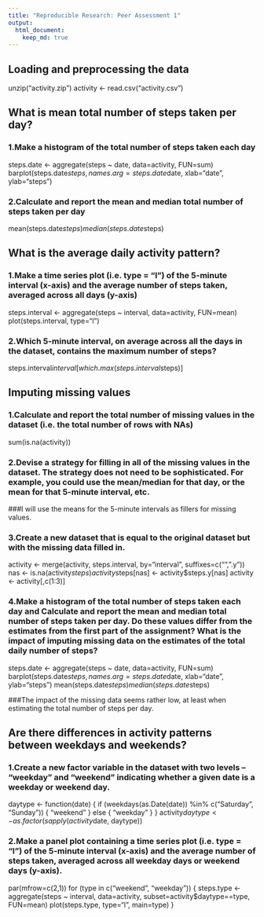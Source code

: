 ```yaml
---
title: "Reproducible Research: Peer Assessment 1"
output: 
  html_document:
    keep_md: true
---
```



## Loading and preprocessing the data

unzip("activity.zip")
activity <- read.csv("activity.csv")


## What is mean total number of steps taken per day?

### 1.Make a histogram of the total number of steps taken each day

steps.date <- aggregate(steps ~ date, data=activity, FUN=sum)
barplot(steps.date$steps, names.arg=steps.date$date, xlab="date", ylab="steps")

### 2.Calculate and report the mean and median total number of steps taken per day

mean(steps.date$steps)
median(steps.date$steps)

## What is the average daily activity pattern?

### 1.Make a time series plot (i.e. type = "l") of the 5-minute interval (x-axis) and the average number of steps taken, averaged across all days (y-axis)

steps.interval <- aggregate(steps ~ interval, data=activity, FUN=mean)
plot(steps.interval, type="l")

### 2.Which 5-minute interval, on average across all the days in the dataset, contains the maximum number of steps?

steps.interval$interval[which.max(steps.interval$steps)]

## Imputing missing values

### 1.Calculate and report the total number of missing values in the dataset (i.e. the total number of rows with NAs)

sum(is.na(activity))

### 2.Devise a strategy for filling in all of the missing values in the dataset. The strategy does not need to be sophisticated. For example, you could use the mean/median for that day, or the mean for that 5-minute interval, etc.
###I will use the means for the 5-minute intervals as fillers for missing values.

### 3.Create a new dataset that is equal to the original dataset but with the missing data filled in.

activity <- merge(activity, steps.interval, by="interval", suffixes=c("",".y"))
nas <- is.na(activity$steps)
activity$steps[nas] <- activity$steps.y[nas]
activity <- activity[,c(1:3)]

### 4.Make a histogram of the total number of steps taken each day and Calculate and report the mean and median total number of steps taken per day. Do these values differ from the estimates from the first part of the assignment? What is the impact of imputing missing data on the estimates of the total daily number of steps?

steps.date <- aggregate(steps ~ date, data=activity, FUN=sum)
barplot(steps.date$steps, names.arg=steps.date$date, xlab="date", ylab="steps")
mean(steps.date$steps)
median(steps.date$steps)

###The impact of the missing data seems rather low, at least when estimating the total number of steps per day.


## Are there differences in activity patterns between weekdays and weekends?

### 1.Create a new factor variable in the dataset with two levels -- "weekday" and "weekend" indicating whether a given date is a weekday or weekend day.

daytype <- function(date) {
    if (weekdays(as.Date(date)) %in% c("Saturday", "Sunday")) {
        "weekend"
    } else {
        "weekday"
    }
}
activity$daytype <- as.factor(sapply(activity$date, daytype))

### 2.Make a panel plot containing a time series plot (i.e. type = "l") of the 5-minute interval (x-axis) and the average number of steps taken, averaged across all weekday days or weekend days (y-axis).

par(mfrow=c(2,1))
for (type in c("weekend", "weekday")) {
    steps.type <- aggregate(steps ~ interval,
                            data=activity,
                            subset=activity$daytype==type,
                            FUN=mean)
    plot(steps.type, type="l", main=type)
}